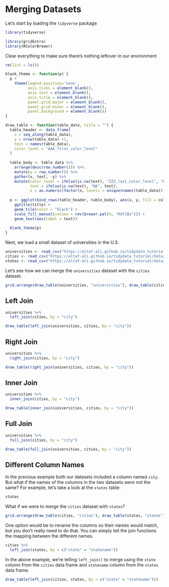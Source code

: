 # Merging Datasets

Let's start by loading the `tidyverse` package

```r
library(tidyverse)
```

```r
library(gridExtra)
library(RColorBrewer)
```

Clear everything to make sure there's nothing leftover in our environment

```r
rm(list = ls())
```

```r
blank_theme <- function(p) {
  p +
    theme(legend.position='none',
          axis.ticks = element_blank(), 
          axis.text = element_blank(),
          axis.title = element_blank(),
          panel.grid.major = element_blank(),
          panel.grid.minor = element_blank(),
          panel.background = element_blank())
}
```

```r
draw_table <- function(table_data, title = "") {
  table_header <- data_frame(
    x = seq_along(table_data),
    y = nrow(table_data) +1,
    text = names(table_data),
    color_level = "AAA_first_color_level"
  )
  
  table_body <- table_data %>%
    arrange(desc(row_number())) %>%
    mutate(y = row_number()) %>%
    gather(x, text, -y) %>%
    mutate(color_level = ifelse(is.na(text), "ZZZ_last_color_level", "BBB_somewhere_in_between"),
           text = ifelse(is.na(text), "NA", text),
           x = as.numeric(factor(x, levels = unique(names(table_data)))))
  
  p <- ggplot(bind_rows(table_header, table_body), aes(x, y, fill = color_level)) + 
    ggtitle(title) +
    geom_tile(color = "black") +
    scale_fill_manual(values = rev(brewer.pal(4, "RdYlBu"))) +
    geom_text(aes(label = text))
  
  blank_theme(p)
}
```

Next, we load a small dataset of universities in the U.S.

```r
universities <- read_csv("https://altaf-ali.github.io/tidydata_tutorial/data/universities.csv")
cities <- read_csv("https://altaf-ali.github.io/tidydata_tutorial/data/cities.csv")
states <- read_csv("https://altaf-ali.github.io/tidydata_tutorial/data/states.csv")
```

Let's see how we can merge the `universities` dataset with the `cities` dataset.

```r
grid.arrange(draw_table(universities, "universities"), draw_table(cities, "cities"), ncol = 2)
```

## Left Join

```r
universities %>%
  left_join(cities, by = "city")
```

```r
draw_table(left_join(universities, cities, by = "city"))
```

## Right Join

```r
universities %>%
  right_join(cities, by = "city")
```

```r
draw_table(right_join(universities, cities, by = "city"))
```

## Inner Join

```r
universities %>%
  inner_join(cities, by = "city")
```

```r
draw_table(inner_join(universities, cities, by = "city"))
```

## Full Join

```r
universities %>%
  full_join(cities, by = "city")
```

```r
draw_table(full_join(universities, cities, by = "city"))
```

## Different Column Names

In the previous example both our datasets included a column named `city`. But what if the names of the columns in the two datasets were not the same? For example, let's take a look at the `states` table:

```r
states
```

What if we were to merge the `cities` dataset with `states`?

```r
grid.arrange(draw_table(cities, "cities"), draw_table(states, "states"), ncol = 2)
```

One option would be to rename the columns so their names would match, but you don't really need to do that. You can simply tell the join functions the mapping between the different names.

```r
cities %>%
  left_join(states, by = c("state" = "statename"))
```

In the above example, we're telling `left_join()` to merge using the `state` column from the `cities` data frame and `statename` column from the `states` data frame.

```r
draw_table(left_join(cities, states, by = c("state" = "statename")))
```

